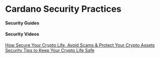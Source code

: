 # Cardano Security Practices

#### Security Guides

#### Security Videos
[How Secure Your Crypto Life, Avoid Scams & Protect Your Crypto Assets](https://www.youtube.com/watch?v=W2YeB5clm0k)  
[Security Tips to Keep Your Crypto Life Safe](https://youtu.be/W2YeB5clm0k?si=WfDoXWuQyaQOqkTQ)
